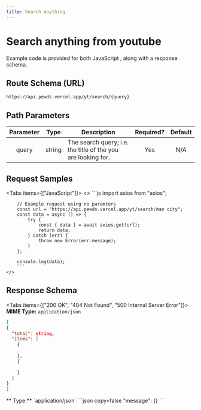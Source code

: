 ```yaml
---
title: Search Anything
---
```



# Search anything from  youtube

Example code is provided for both JavaScript , along with a response schema.

## Route Schema (URL)

```
https://api.pewds.vercel.app/yt/search/{query}
```
## Path Parameters

| Parameter |  Type  | Description                    | Required? | Default |
| :-------: | :----: | ------------------------------ | :-------: | :-----: |
| query | string | The search query; i.e. the title of the <i class="fa fa-video-camera" aria-hidden="true"></i> you are looking for. |    Yes    |   N/A   |



## Request Samples

<Tabs items={["JavaScript"]}>
  <Tab>
    <>
        ```js
        import axios from "axios";

        // Example request using no paramters
        const url = "https://api.pewds.vercel.app/yt/search/man city";
        const data = async () => {
            try {
                const { data } = await axios.get(url);
                return data;
            } catch (err) {
                throw new Error(err.message);
            }
        };

        console.log(data);
        ```
    </>

  </Tab>
 
</Tabs>

## Response Schema

<Tabs items={["200 OK", "404 Not Found", "500 Internal Server Error"]}>
  <Tab>
  **MIME Type:** `application/json`
  ```json copy=false
  [
  {
    "total": string,
    "items": [
      {
        
      },
      {
        
      }
    ]
  }
]
  ```
  </Tab>
  <Tab>
  ** Type:** `application/json`
  ```json copy=false
  "message": {}
  ```
  </Tab>

</Tabs>
